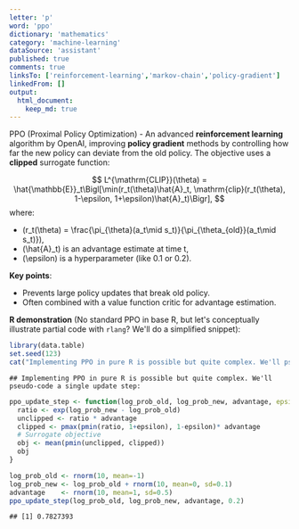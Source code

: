 ```yaml
---
letter: 'p'
word: 'ppo'
dictionary: 'mathematics'
category: 'machine-learning'
dataSource: 'assistant'
published: true
comments: true
linksTo: ['reinforcement-learning','markov-chain','policy-gradient']
linkedFrom: []
output:
  html_document:
    keep_md: true
---
```




<a id="ppo">PPO (Proximal Policy Optimization)</a> - An advanced **reinforcement learning** algorithm by OpenAI, improving **policy gradient** methods by controlling how far the new policy can deviate from the old policy. The objective uses a **clipped** surrogate function:

$$
L^{\mathrm{CLIP}}(\theta) = \hat{\mathbb{E}}_t\Bigl[\min(r_t(\theta)\hat{A}_t, \mathrm{clip}(r_t(\theta), 1-\epsilon, 1+\epsilon)\hat{A}_t)\Bigr],
$$
where:
- \(r_t(\theta) = \frac{\pi_{\theta}(a_t\mid s_t)}{\pi_{\theta_{old}}(a_t\mid s_t)}\),
- \(\hat{A}_t\) is an advantage estimate at time t,
- \(\epsilon\) is a hyperparameter (like 0.1 or 0.2).

**Key points**:
- Prevents large policy updates that break old policy.
- Often combined with a value function critic for advantage estimation.

**R demonstration** (No standard PPO in base R, but let's conceptually illustrate partial code with `rlang`? We'll do a simplified snippet):


``` r
library(data.table)
set.seed(123)
cat("Implementing PPO in pure R is possible but quite complex. We'll pseudo-code a single update step:")
```

```
## Implementing PPO in pure R is possible but quite complex. We'll pseudo-code a single update step:
```

``` r
ppo_update_step <- function(log_prob_old, log_prob_new, advantage, epsilon=0.2) {
  ratio <- exp(log_prob_new - log_prob_old)
  unclipped <- ratio * advantage
  clipped <- pmax(pmin(ratio, 1+epsilon), 1-epsilon)* advantage
  # Surrogate objective
  obj <- mean(pmin(unclipped, clipped))
  obj
}

log_prob_old <- rnorm(10, mean=-1)
log_prob_new <- log_prob_old + rnorm(10, mean=0, sd=0.1)
advantage    <- rnorm(10, mean=1, sd=0.5)
ppo_update_step(log_prob_old, log_prob_new, advantage, 0.2)
```

```
## [1] 0.7827393
```
